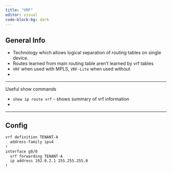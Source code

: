 ```yaml
---
title: "VRF"
editor: visual
code-block-bg: dark
---
```


## General Info

-   Technology which allows logical separation of routing tables on single device.
-   Routes learned from main routing table aren't learned by vrf tables
-   `VRF` when used with MPLS, `VRF-Lite` when used without
-   

---

Useful show commands

-   `show ip route vrf` - shows summary of vrf information
-   

---

## Config

``` default
vrf definition TENANT-A
  address-family ipv4
!
interface g0/0
  vrf forwarding TENANT-A
  ip address 192.0.2.1 255.255.255.0
!
```
